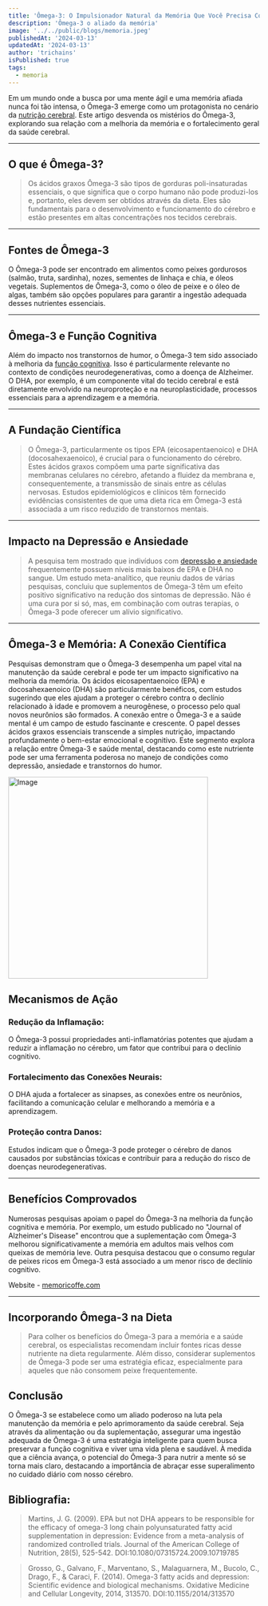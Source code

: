 ```yaml
---
title: 'Ômega-3: O Impulsionador Natural da Memória Que Você Precisa Conhecer'
description: 'Ômega-3 o aliado da memória'
image: '../../public/blogs/memoria.jpeg'
publishedAt: '2024-03-13'
updatedAt: '2024-03-13'
author: 'trichains'
isPublished: true
tags:
  - memoria
---
```


Em um mundo onde a busca por uma mente ágil e uma memória afiada nunca foi tão intensa, o Ômega-3 emerge como um protagonista no cenário da [nutrição cerebral](https://memoricoffee.com). Este artigo desvenda os mistérios do Ômega-3, explorando sua relação com a melhoria da memória e o fortalecimento geral da saúde cerebral.

---

## O que é Ômega-3?

> Os ácidos graxos Ômega-3 são tipos de gorduras poli-insaturadas essenciais, o que significa que o corpo humano não pode produzi-los e, portanto, eles devem ser obtidos através da dieta. Eles são fundamentais para o desenvolvimento e funcionamento do cérebro e estão presentes em altas concentrações nos tecidos cerebrais.

 
---

## Fontes de Ômega-3

O Ômega-3 pode ser encontrado em alimentos como peixes gordurosos (salmão, truta, sardinha), nozes, sementes de linhaça e chia, e óleos vegetais. Suplementos de Ômega-3, como o óleo de peixe e o óleo de algas, também são opções populares para garantir a ingestão adequada desses nutrientes essenciais.




---
## Ômega-3 e Função Cognitiva

Além do impacto nos transtornos de humor, o Ômega-3 tem sido associado à melhoria da [função cognitiva](https://pharmasix.com.br/blog/blogs/fortalecendo-a-mente-estrategias-naturais-para-combater-o-alzheimer-e-elevar-a-cognicao). Isso é particularmente relevante no contexto de condições neurodegenerativas, como a doença de Alzheimer. O DHA, por exemplo, é um componente vital do tecido cerebral e está diretamente envolvido na neuroproteção e na neuroplasticidade, processos essenciais para a aprendizagem e a memória.

---

## A Fundação Científica

> O Ômega-3, particularmente os tipos EPA (eicosapentaenoico) e DHA (docosahexaenoico), é crucial para o funcionamento do cérebro. Estes ácidos graxos compõem uma parte significativa das membranas celulares no cérebro, afetando a fluidez da membrana e, consequentemente, a transmissão de sinais entre as células nervosas. Estudos epidemiológicos e clínicos têm fornecido evidências consistentes de que uma dieta rica em Ômega-3 está associada a um risco reduzido de transtornos mentais.

---

## Impacto na Depressão e Ansiedade

> A pesquisa tem mostrado que indivíduos com [depressão e ansiedade](https://blog.hospitalveracruz.com.br/saude-mental/janeiro-branco-como-ajudar-uma-pessoa-com-ansiedade-ou-depressao/) frequentemente possuem níveis mais baixos de EPA e DHA no sangue. Um estudo meta-analítico, que reuniu dados de várias pesquisas, concluiu que suplementos de Ômega-3 têm um efeito positivo significativo na redução dos sintomas de depressão. Não é uma cura por si só, mas, em combinação com outras terapias, o Ômega-3 pode oferecer um alívio significativo.

---

## Ômega-3 e Memória: A Conexão Científica

Pesquisas demonstram que o Ômega-3 desempenha um papel vital na manutenção da saúde cerebral e pode ter um impacto significativo na melhoria da memória. Os ácidos eicosapentaenoico (EPA) e docosahexaenoico (DHA) são particularmente benéficos, com estudos sugerindo que eles ajudam a proteger o cérebro contra o declínio relacionado à idade e promovem a neurogênese, o processo pelo qual novos neurônios são formados.
  A conexão entre o Ômega-3 e a saúde mental é um campo de estudo fascinante e crescente. O papel desses ácidos graxos essenciais transcende a simples nutrição, impactando profundamente o bem-estar emocional e cognitivo. Este segmento explora a relação entre Ômega-3 e saúde mental, destacando como este nutriente pode ser uma ferramenta poderosa no manejo de condições como depressão, ansiedade e transtornos do humor.

<Image
  src="/blog/blogs/omega3.jpg"
  width="400"
  height="404"
  alt="Image"
  sizes="100vw"
/>


## Mecanismos de Ação

### Redução da Inflamação: 
  O Ômega-3 possui propriedades anti-inflamatórias potentes que ajudam a reduzir a inflamação no cérebro, um fator que contribui para o declínio cognitivo.

### Fortalecimento das Conexões Neurais:
  O DHA ajuda a fortalecer as sinapses, as conexões entre os neurônios, facilitando a comunicação celular e melhorando a memória e a aprendizagem.

### Proteção contra Danos:
  Estudos indicam que o Ômega-3 pode proteger o cérebro de danos causados por substâncias tóxicas e contribuir para a redução do risco de doenças neurodegenerativas.

---

## Benefícios Comprovados

Numerosas pesquisas apoiam o papel do Ômega-3 na melhoria da função cognitiva e memória. Por exemplo, um estudo publicado no "Journal of Alzheimer's Disease" encontrou que a suplementação com Ômega-3 melhorou significativamente a memória em adultos mais velhos com queixas de memória leve. Outra pesquisa destacou que o consumo regular de peixes ricos em Ômega-3 está associado a um menor risco de declínio cognitivo.


Website - [memoricoffe.com](https://memoricoffee.com)

---

## Incorporando Ômega-3 na Dieta

> Para colher os benefícios do Ômega-3 para a memória e a saúde cerebral, os especialistas recomendam incluir fontes ricas desse nutriente na dieta regularmente. Além disso, considerar suplementos de Ômega-3 pode ser uma estratégia eficaz, especialmente para aqueles que não consomem peixe frequentemente.

## Conclusão

O Ômega-3 se estabelece como um aliado poderoso na luta pela manutenção da memória e pelo aprimoramento da saúde cerebral. Seja através da alimentação ou da suplementação, assegurar uma ingestão adequada de Ômega-3 é uma estratégia inteligente para quem busca preservar a função cognitiva e viver uma vida plena e saudável. À medida que a ciência avança, o potencial do Ômega-3 para nutrir a mente só se torna mais claro, destacando a importância de abraçar esse superalimento no cuidado diário com nosso cérebro.

## Bibliografia:

>Martins, J. G. (2009). EPA but not DHA appears to be responsible for the efficacy of omega-3 long chain polyunsaturated fatty acid supplementation in depression: Evidence from a meta-analysis of randomized controlled trials. Journal of the American College of Nutrition, 28(5), 525-542. DOI:10.1080/07315724.2009.10719785

>Grosso, G., Galvano, F., Marventano, S., Malaguarnera, M., Bucolo, C., Drago, F., & Caraci, F. (2014). Omega-3 fatty acids and depression: Scientific evidence and biological mechanisms. Oxidative Medicine and Cellular Longevity, 2014, 313570. DOI:10.1155/2014/313570





